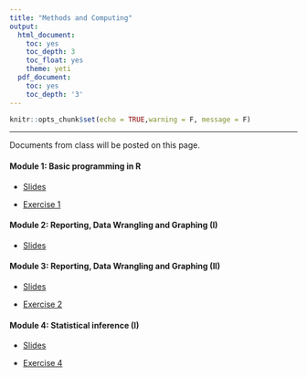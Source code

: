 ```yaml
---
title: "Methods and Computing"
output:
  html_document:
    toc: yes
    toc_depth: 3
    toc_float: yes
    theme: yeti
  pdf_document:
    toc: yes
    toc_depth: '3'
---
```


```r
knitr::opts_chunk$set(echo = TRUE,warning = F, message = F)
```

---

Documents from class will be posted on this page. 


#### Module 1: Basic programming in R

- <a href="https://github.com/jlgrons/UofT-DoSS-SPB/blob/main/computing/wk1/mod1.pdf" target="_blank">Slides</a>

- <a href="https://github.com/jlgrons/UofT-DoSS-SPB/blob/main/computing/wk1/ex1.pdf" target="_blank">Exercise 1</a>

#### Module 2: Reporting, Data Wrangling and Graphing (I)

- <a href="https://github.com/jlgrons/UofT-DoSS-SPB/blob/main/computing/wk2/mod2.pdf" target="_blank">Slides</a>

#### Module 3: Reporting, Data Wrangling and Graphing (II)

- <a href="https://github.com/jlgrons/UofT-DoSS-SPB/blob/main/computing/wk3/mod3.pdf" target="_blank">Slides</a>

- <a href="https://github.com/jlgrons/UofT-DoSS-SPB/blob/main/computing/wk3/ex2.pdf" target="_blank">Exercise 2</a>

#### Module 4: Statistical inference (I)

- <a href="https://github.com/jlgrons/UofT-DoSS-SPB/blob/main/computing/wk4/mod4.pdf" target="_blank">Slides</a>

- <a href="https://github.com/jlgrons/UofT-DoSS-SPB/blob/main/computing/wk4/ex4.pdf" target="_blank">Exercise 4</a>



<!-- ## Lecture 2: EDA - Jan 17 -->

<!-- * <a href="https://drive.google.com/file/d/1_tUiEvLg3yB_lRyu-v1SwE3HWyeIuOOo/view?usp=sharing" target="_blank">Slides</a> -->

<!-- * <a href="https://utoronto.zoom.us/rec/share/32k7HmLWR3nKx37lMHTWJSnzIfcIUN866Ig5y9hy1g_4da-8rvA-GQ8Ggqty4ohX.NU88gtXkgrmOMJsF" target="_blank">Recording</a> -->

<!-- * EDA Example from class: Download the drugsComTest_raw.csv file from Kaggle and make a copy of the colab in your own drive to run the code.   -->

<!--   - <a href="https://colab.research.google.com/drive/1z7bCpPXGtWHyLh6kCsbTv5hdfAd8gwRR?usp=sharing" target="_blank">EDA Colab</a> -->

<!--   - <a href="https://www.kaggle.com/jessicali9530/kuc-hackathon-winter-2018" target="_blank">Prescription Review Data from Kaggle</a> -->

<!-- * <a href="https://drive.google.com/file/d/1i0ychQST504tpkFzGxqF9hU8p_zerU94/view?usp=sharing" target="_blank">Why the (n-1) is the sample variance? (Optional)</a> -->

<!-- ## Lecture 3: Modeling - Jan 24 -->

<!-- * <a href="https://drive.google.com/file/d/1tBWGAIyENXXhgsf7K2gbok423Es3WQrb/view?usp=sharing" target="_blank">Slides</a> -->

<!-- * <a href="https://utoronto.zoom.us/rec/share/g72AG4H12lpCTcxl0r3SyfRXWfCnA8p_POBSpjXRXCJBZAlJN4a7Lad2p5TrYGNL.rn6iagrOsyPnj8Dp?startTime=1643044384000" target="_blank">Recording</a> -->

<!-- * <a href="https://utoronto.zoom.us/rec/share/dGgFUFaMyGj3lGlhRTqcyh8h6CeSk0QLl7yI9K49kedToHKPkrrFNYcXBil6SFs-.ffIkfaA1VgF2kUp-?startTime=1643144474000" target="_blank">Guest Lecture Recording </a> (Password: `r&o9atYm@1`)  -->

<!-- ## Lecture 4: Linear Regression - Jan 31 -->

<!-- * <a href="https://drive.google.com/file/d/1LDnCWphKwoNgBjWARHzgFTG0xCXuqz4Q/view?usp=sharing" target="_blank">Slides</a> -->

<!-- * <a href="https://utoronto.zoom.us/rec/share/IGIxuzWmJrwZ9mV1L-6oTMI3dZf99Nw1WM7wq9lyJ4pABDLg04_2HOeIJ61S-lY4.UvNggpJe2fvvHEPo?startTime=1643649071000" target="_blank">Recording</a> -->

<!-- * <a href="https://utoronto.zoom.us/rec/share/IGIxuzWmJrwZ9mV1L-6oTMI3dZf99Nw1WM7wq9lyJ4pABDLg04_2HOeIJ61S-lY4.UvNggpJe2fvvHEPo?startTime=1643652178000" target="_blank">Guest Lecture Recording </a> -->

<!-- * <a href="https://github.com/jlgrons/JSC270_Lecture4/blob/main/Palmer_Penguins_Regression.ipynb">Colab</a> : Click the `Open in Colab` button if you want to run it yourself -->


<!-- ## Lecture 5: Communication - Feb 7 -->

<!-- * <a href="https://drive.google.com/file/d/1AZuV1fIV-j0LVjWs6TdapQAkgyx09M08/view?usp=sharing" target="_blank">Slides</a> -->

<!-- * <a href="https://utoronto.zoom.us/rec/share/BGGY4deCcK_h3C10xyzOsxQ1Fhw5lDpGbxZZEJJCJZ0AJVF_HZESp3rWtoEGKYZ5.GzUxbKC0aU4RfRWY" target="_blank">Recording</a> -->

<!-- * <a href="https://utoronto.zoom.us/rec/share/r9TFlXGbeKM5q4vHuG5jiu-HAU75RpKuV0ktuAsfEkT4L6a1XFfSDvTR-oKAXzEs.EtcE1PINCx6PD_0U?startTime=1644353990000" target="_blank">Guest Lecture Recording</a> (Password: `4T1nKw#3KM`) -->


<!-- ## Lecture 6: Simulation - Feb 14 -->

<!-- * <a href="https://drive.google.com/file/d/1pkwbNQbLnfOorVfhEsz5mghIEOBBxaUl/view?usp=sharing">Slides</a> -->

<!-- * <a href="https://utoronto.zoom.us/rec/share/8YkjMDw2efKlE44j0Bxj8vpC1zSAMHTjUf7Rm1r7W5wMCXTb32zALfMaX3FVQSmk.Hh3ayie1nTcPMz0i?startTime=1644858642000" target="_blank">Recording</a> -->

<!-- * <a href="https://utoronto.zoom.us/rec/share/8YkjMDw2efKlE44j0Bxj8vpC1zSAMHTjUf7Rm1r7W5wMCXTb32zALfMaX3FVQSmk.Hh3ayie1nTcPMz0i?startTime=1644861769000" target="_blank">Guest Lecture Recording</a> -->

<!-- * <a href="https://github.com/jlgrons/JSC270_Lecture6">Colab</a>  -->

<!-- ## Lecture 7: Classification - Feb 28 -->


<!-- * <a href="https://drive.google.com/file/d/13nvf1QVEtSyrrB_19O1lsNEaGI0FxkOy/view?usp=sharing">Slides</a> -->

<!-- * <a href="https://utoronto.zoom.us/rec/share/3pChZSQjfcVRqlTXa4BNjFr8jUh1ngy2MYOa-agMvHRrnLsQwMr_BWZ_SISxB8Jk.Xw4cmtF5IuBqbybl?startTime=1646168723000" target="_blank">Guest Lecture Recording</a> (Password: `wip*w@T2Nt`) -->

<!-- * <a href=https://drive.google.com/file/d/1SMIu_gNdB5y3i1ST5CBu82iQuCrkY7P9/view?usp=sharing" target="_blank">Guest Lecture Slides</a>  -->


<!-- ## Lecture 8: More Classification - Mar 7 -->

<!-- * <a href="https://drive.google.com/file/d/1Nm1NPDLwTpFVsGAUoobWxGDbyalKuHOP/view?usp=sharing">Slides</a> -->

<!-- * <a href="https://github.com/jlgrons/JSC270_Lecture8" target="_blank">Colab on Bivariate Normal</a> (In case you want to gain familiarity with the distribution.) -->

<!-- * <a href="https://github.com/alistairewj/lecture-intro-to-nlp" target="_blank">Guest Lecture Slides + Repo </a>  -->

<!-- * <a href="https://utoronto.zoom.us/rec/share/ng8f0DFFzVt9wAr6qYQ4raEM5QdwBfczGR6nx0-_-AExhKvmrbzCuEg6E-n-KLhF.0118VJZT5B-SsSbK?startTime=1646676686000">Guest Lecture Recording </a>  -->


<!-- ## Lecture 9: Predictive Performance - Mar 14 -->

<!-- * <a href="https://drive.google.com/file/d/1tMRAFP3tOr5VVKpxD0_VimjH9UMsfy4t/view?usp=sharing">Slides</a> -->

<!-- * <a href="https://utoronto.zoom.us/rec/share/3h5ircwZcEskGDH5ciPcl38o_vx89gi16ALj8sowMbtgRlWtIt9_aa6eviY5s1-W.p3I5yEKgecMLRfmv?startTime=1647375092000" target="_blank">Guest Lecture Recording</a> (Password: `^P+.1dVci=`) -->


<!-- ## Lecture 10: Clustering - Mar 21 -->

<!-- * <a href="https://drive.google.com/file/d/1FtaFHWxXtwj5nvrkWXj7cKcLKcW5N40S/view?usp=sharing">Slides</a> -->

<!-- * <a href="https://utoronto.zoom.us/rec/share/U7SPGxEjq9OKn7Phk5-fcBiBg35kZW40DgHiZXh07V2uG5TlVo_cya_JxQ9OVAQs._9VNdics1YIaktfC?startTime=1647979485000" target="_blank">Guest Lecture Recording</a> (Password: `y2%LN!2BcN`) -->


<!-- ## Lecture 11: DS Workflow - Mar 28 -->

<!-- * <a href="https://drive.google.com/file/d/16ZlPYGYaqE2kn0WmB-DifxPz3p9HNMjS/view?usp=sharing">Slides</a> -->

<!-- * <a href="https://utoronto.zoom.us/rec/share/Uj5w_cHQEZ2-nrHV0_10XlJyNfrrnWQMeFH4p56TBm1bDmVAsf_BbFij350PovM.HTFwCPZMZIfpGTSU?startTime=1648584100000" target="_blank">Guest Lecture Recording</a> (Password: `yDZD*$VC0W`) -->


<!-- ## Lecture 12: A4 Presentations - Apr 4 -->

<!-- * <a href="https://utoronto.zoom.us/rec/share/YhUXOW2QPDq1V1PMsEMtsHopzUG3Mx2Jw10YpADFjX5a7ORH4XN7xnSrVmIn_8Xe.-FHxaE8cVu7aL5ml" target="_blank">Guest Lecture Recording</a> (Password: `5$qX^rTBG7`) -->





